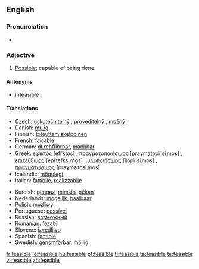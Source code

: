 ==English==

===Pronunciation===
* {{IPA|ˈfijzɨblˌ}}

===Adjective===
{{en-adj}}

# [[possible|Possible]]; capable of being done.

====Antonyms====
* [[infeasible]]

====Translations====
{{trans-top|possible, capable of being done}}
* Czech: [[uskutečnitelný]] {{m}}, [[proveditelný]] {{m}}, [[možný]] {{m}}
* Danish: [[mulig]]
* Finnish: [[toteuttamiskelpoinen]]
* French: [[faisable]]
* German: [[durchführbar]], [[machbar]]
* Greek: [[εφικτός]] [e̞fiˈkto̞s] {{m}}, [[πραγματοποιήσιμος]] [praɣmato̞piˈisiˌmo̞s] {{m}}, [[επιτεύξιμος]] [e̞piˈte̞fk͡siˌmo̞s] {{m}}, [[υλοποιήσιμος]] [ilo̞piˈisiˌmo̞s] {{m}}, [[πραγματώσιμος]] [praɣmaˈto̞siˌmo̞s] {{m}}
* Icelandic: [[mögulegt]]
* Italian: [[fattibile]], [[realizzabile]]
{{trans-mid}}
* Kurdish: [[gengaz]], [[mimkin]], [[pêkan]]
* Nederlands: [[mogelijk]], [[haalbaar]]
* Polish: [[możliwy]]
* Portuguese: [[possível]]
* Russian: [[возможный]]
* Romanian: [[fezabil]]
* Slovene: [[izvedljivo]]
* Spanish: [[factible]]
* Swedish: [[genomförbar]], [[möjlig]]
{{trans-bottom}}

[[fr:feasible]]
[[io:feasible]]
[[hu:feasible]]
[[pt:feasible]]
[[fi:feasible]]
[[ta:feasible]]
[[te:feasible]]
[[vi:feasible]]
[[zh:feasible]]